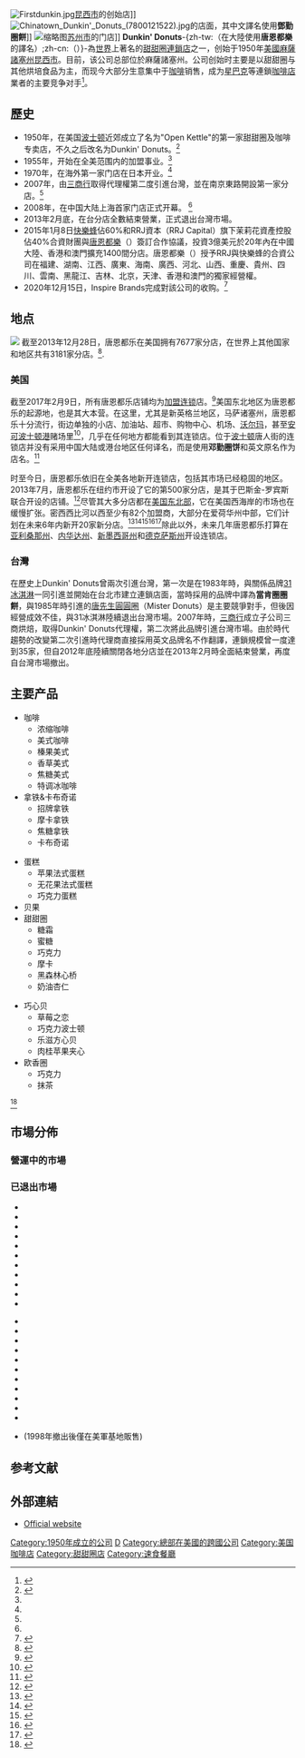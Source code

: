 {{noteTA|G1=Food
|T=zh-cn:唐恩都乐; zh-tw:Dunkin' Donuts; zh-hk:Dunkin' Donuts;
|1=zh-cn:唐恩都乐; zh-tw:Dunkin' Donuts; zh-hk:Dunkin' Donuts;
}}
{{Infobox_Company |
  company_name   = 唐恩都乐|
  company_logo   = [[Image:Dunkin'_Donuts_logo.svg|275px]]|
  company_type   = |
  company_slogan = America Runs on Dunkin|
  foundation     = 1950年，[[昆西_(马萨诸塞州)|昆西]]（[[波士顿|波士顿]]近郊）<ref name=history/>|
  location       = {{USA}}{{link-en|坎頓 (麻薩諸塞州)|Canton, Massachusetts|坎頓市}}|
  key_people     = Nigel Travis<br />Neil Moses|
  num_employees  = |
  industry       = 餐飲業|
  products       = 蜜糖[[甜甜圈|甜甜圈]]<br />[[美式咖啡|美式咖啡]]<br />招牌[[拿铁|拿铁]]<br />[[巧克力波士顿巧心贝|巧克力波士顿巧心贝]]<br />活力烘饼|
  revenue        = {{increase}}$55億美元（2008年<ref>{{Cite web |url= http://online.wsj.com/article/SB123715865010235141.html |title= Coffee Connoisseurs Sniff Out Cheaper, No-Frills Fix |author= TOM SELLEN |date= 2009-03-16 |publisher= 《[[华尔街日报|华尔街日报]]》 |language= en |accessdate= 2012-07-31 |quote=  |archive-date= 2013-10-05 |archive-url= https://web.archive.org/web/20131005012423/http://online.wsj.com/article/SB123715865010235141.html |dead-url= no }}</ref>）|
  parent = {{le|Inspire Brands|Inspire Brands}} |
  homepage       = http://www.dunkindonuts.com/
}}
[[Image:Firstdunkin.jpg|thumb]][[昆西_(马萨诸塞州)|昆西市]]的创始店]]
[[File:Chinatown_Dunkin'_Donuts_(7800121522).jpg|thumb]]的店面，其中文譯名使用'''鄧勤圈餅''']]
[[File:Duckin_Donuts_in_Suzhou.jpg|缩略图]][[苏州市|苏州市]]的门店]]
'''Dunkin' Donuts'''-{zh-tw:（在大陸使用'''唐恩都樂'''的譯名）;zh-cn:（{{lang-en|Dunkin' Donuts}}）}-為[[世界|世界]]上著名的[[甜甜圈|甜甜圈]][[連鎖店|連鎖店]]之一，创始于1950年[[美國|美國]][[麻薩諸塞州|麻薩諸塞州]][[昆西_(马萨诸塞州)|昆西市]]。目前，该公司总部位於麻薩諸塞州{{link-en|坎頓 (麻薩諸塞州)|Canton, Massachusetts|坎頓市}}。公司创始时主要是以甜甜圈与其他烘培食品为主，而现今大部分生意集中于[[咖啡|咖啡]]销售，成为[[星巴克|星巴克]]等連鎖[[咖啡店|咖啡店]]業者的主要竞争对手<ref>{{Cite web |url= http://www.fastcompany.com/magazine/89/dunkin-donuts.html |title= It's Not About the Doughnuts |author=  |date= 2004-12-01 |publisher= Fast Company |language= en |accessdate= 2012-07-31 |quote=  |archive-date= 2012-05-13 |archive-url= https://web.archive.org/web/20120513143212/http://www.fastcompany.com/magazine/89/dunkin-donuts.html |dead-url= no }}</ref>。

==歷史==
*1950年，在美国[[波士顿|波士顿]]近郊成立了名为"Open Kettle"的第一家甜甜圈及咖啡专卖店，不久之后改名为Dunkin' Donuts。<ref name=history>{{Cite web |url= http://www.dunkindonutschina.com/about_company.php |title= Dunkin' Donuts大事纪 |author=  |date=  |publisher= 唐恩都乐官方网站 |language= zh-hans |accessdate= 2012年12月18日 |quote=  |archive-url= https://web.archive.org/web/20121122230809/http://www.dunkindonutschina.com/about_company.php |archive-date= 2012年11月22日 |dead-url= yes }}</ref>
*1955年，开始在全美范围内的加盟事业。<ref name=history/>
*1970年，在海外第一家门店在日本开业。<ref name=history/>
*2007年，由[[三商行|三商行]]取得代理權第二度引進台灣，並在南京東路開設第一家分店。<ref name=history/>
*2008年，在中国大陆上海首家门店正式开幕。 <ref name=history/>
*2013年2月底，在台分店全數結束營業，正式退出台灣市場。
*2015年1月8日[[快樂蜂|快樂蜂]]佔60%和RRJ資本（RRJ Capital）旗下茉莉花資產控股佔40%合資財團與[[唐恩都樂|唐恩都樂]]（{{lang|en|Dunkin' Donuts}}）簽訂合作協議，投資3億美元於20年內在中國大陸、香港和澳門擴充1400間分店。唐恩都樂（{{lang-en|Dunkin' Donuts}}）授予RRJ與快樂蜂的合資公司在福建、湖南、江西、廣東、海南、廣西、河北、山西、重慶、貴州、四川、雲南、黑龍江、吉林、北京，天津、香港和澳門的獨家經營權。
*2020年12月15日，Inspire Brands完成對該公司的收购。<ref>{{Cite web|date=2020-12-15|title=Inspire Brands Completes Acquisition of Dunkin' Brands|url=https://www.businesswire.com/news/home/20201215005741/en/Inspire-Brands-Completes-Acquisition-of-Dunkin%E2%80%99-Brands|access-date=2020-12-15|website=www.businesswire.com|language=en|archive-date=2021-01-26|archive-url=https://web.archive.org/web/20210126063127/https://www.businesswire.com/news/home/20201215005741/en/Inspire-Brands-Completes-Acquisition-of-Dunkin%E2%80%99-Brands|dead-url=no}}</ref>

==地点==
[[File:Dunkin Donuts world map updated.png|thumb|{{legend|#EA4498|运营中}}
{{legend|steelblue|仅军事基地内}}
{{legend|#F5821F|开拓中}}
{{legend|#474747|已退出}}]]
截至2013年12月28日，唐恩都乐在美国拥有7677家分店，在世界上其他国家和地区共有3181家分店。<ref>{{cite web |url=https://www.sec.gov/Archives/edgar/data/1357204/000135720414000017/dnkn-20131228x10k.htm |title=Dunkin' Brands Group Inc. |publisher=Dunkin Donuts public filing |date=2014-02-20 |accessdate=2019-11-04 |archive-date=2017-07-07 |archive-url=https://web.archive.org/web/20170707192817/https://www.sec.gov/Archives/edgar/data/1357204/000135720414000017/dnkn-20131228x10k.htm |dead-url=no }}</ref>.
===美国===
截至2017年2月9日，所有唐恩都乐店铺均为[[加盟连锁|加盟连锁]]店。<ref>{{cite web |url=http://www.wsicorporate.com/article/Dunkin_donuts_franchise_purchase |title=Dunkin donuts franchise purchase }}{{Dead link|date=2019年11月 |bot=InternetArchiveBot |fix-attempted=yes }}</ref>美国东北地区为唐恩都乐的起源地，也是其大本营。在这里，尤其是新英格兰地区，马萨诸塞州，唐恩都乐十分流行，街边单独的小店、加油站、超市、购物中心、机场、[[沃尔玛|沃尔玛]]，甚至[[安可波士顿港|安可波士顿港]]赌场里<ref>{{cite news |url=https://www.boston.com/news/local-news/2019/05/06/encore-boston-harbor-food-dunkin |title=Yes, there's a Dunkin' inside Everett's soon-to-open casino. And 14 other dining options. |publisher=[[Boston.com|Boston.com]] |date=June 18, 2019 |accessdate=June 24, 2019 |first=Nik |last=DeCosta-Klipa |archive-date=2020-11-14 |archive-url=https://web.archive.org/web/20201114212200/https://www.boston.com/news/local-news/2019/05/06/encore-boston-harbor-food-dunkin |dead-url=no }}</ref>，几乎在任何地方都能看到其连锁店。位于[[波士顿|波士顿]]唐人街的连锁店并没有采用中国大陆或港台地区任何译名，而是使用'''邓勤圈饼'''和英文原名作为店名。<ref>{{Cite web|title=Google Maps|url=https://www.google.com/maps/@42.3508419,-71.0621765,3a,75y,353.91h,92.53t/data=!3m6!1e1!3m4!1sAYECgdvGC_1kNhCk5DPxpg!2e0!7i16384!8i8192|accessdate=2019-11-04|work=Google Maps|language=zh-CN}}</ref>

时至今日，唐恩都乐依旧在全美各地新开连锁店，包括其市场已经稳固的地区。2013年7月，唐恩都乐在纽约市开设了它的第500家分店，是其于巴斯金-罗宾斯联合开设的店铺。<ref name="Dunkin' Brands Group Inc">{{cite news |url=http://topics.nytimes.com/top/news/business/companies/dunkin-brands-group-inc/index.html |title=Dunkin' Brands Group Inc. |publisher=NYTimes.com |date=2010-10-06 |accessdate=2010-10-07 |first=Rob |last=Bailey |archive-date=2016-01-06 |archive-url=https://web.archive.org/web/20160106152202/http://topics.nytimes.com/top/news/business/companies/dunkin-brands-group-inc/index.html |dead-url=no }}</ref>尽管其大多分店都在[[美国东北部|美国东北部]]，它在美国西海岸的市场也在缓慢扩张。密西西比河以西至少有82个加盟商，大部分在爱荷华州中部，它们计划在未来6年内新开20家新分店。<ref>{{cite news |last=Boeckman |first=Joanne |title=Dunkin’ Donuts franchisees, Jim and Drew Cownie, will open 12 restaurants in central Iowa |url=http://blogs.desmoinesregister.com/dmr/index.php/2011/11/08/dunkin-donuts-franchisees-jim-and-drew-cownie-will-open-12-restaurants-in-central-iowa/article?nclick_check=1 |accessdate=May 4, 2013 |newspaper=Des Moines Register |date=November 8, 2011 |archive-url=https://web.archive.org/web/20141017155304/http://blogs.desmoinesregister.com/dmr/index.php/2011/11/08/dunkin-donuts-franchisees-jim-and-drew-cownie-will-open-12-restaurants-in-central-iowa/article?nclick_check=1 |archive-date=2014-10-17 |dead-url=yes }}</ref><ref>{{cite news |last=Boeckman |first=Joanne |title=Dunkin’ Donuts is adding eight more locations to central Iowa |url=http://blogs.desmoinesregister.com/dmr/index.php/2012/01/09/dunkin-donuts-adding-eight-more-locations-to-central-iowa/article |accessdate=May 4, 2013 |newspaper=Des Moines Register |date=January 9, 2012 |archive-url=https://web.archive.org/web/20141017161057/http://blogs.desmoinesregister.com/dmr/index.php/2012/01/09/dunkin-donuts-adding-eight-more-locations-to-central-iowa/article |archive-date=2014-10-17 |dead-url=yes }}</ref><ref>{{cite news |last=Johnson |first=Patt |title=Dunkin’ Donuts now open in West Des Moines |url=http://blogs.desmoinesregister.com/dmr/index.php/2012/10/31/dunkin-donuts-opens-in-west-des-moines-today/article |accessdate=May 4, 2013 |newspaper=Des Moines Register |date=October 31, 2012 |archive-url=https://web.archive.org/web/20130727001936/http://blogs.desmoinesregister.com/dmr/index.php/2012/10/31/dunkin-donuts-opens-in-west-des-moines-today/article |archive-date=2013-07-27 |dead-url=yes }}</ref><ref>{{cite news |last=Johnson |first=Patt |title=Dunkin’ Donuts to open a store at the airport |url=http://blogs.desmoinesregister.com/dmr/index.php/2012/11/29/dunkin-donuts-to-open-a-store-at-the-airport/article |accessdate=May 4, 2013 |newspaper=Des Moines Register |date=November 29, 2012 |archive-url=https://web.archive.org/web/20121203062950/http://blogs.desmoinesregister.com/dmr/index.php/2012/11/29/dunkin-donuts-to-open-a-store-at-the-airport/article |archive-date=2012-12-03 |dead-url=yes }}</ref><ref>{{cite web|url=http://blogs.desmoinesregister.com/dmr/index.php/2013/12/18/another-dunkin-donuts-store-opens-in-the-metro/article|title=The Des Moines Register|accessdate=April 4, 2017|archive-url=https://archive.is/20140314172131/http://blogs.desmoinesregister.com/dmr/index.php/2013/12/18/another-dunkin-donuts-store-opens-in-the-metro/article|archive-date=2014-03-14|dead-url=yes}}</ref>除此以外，未来几年唐恩都乐打算在[[亚利桑那州|亚利桑那州]]、[[内华达州|内华达州]]、[[新墨西哥州|新墨西哥州]]和[[德克萨斯州|德克萨斯州]]开设连锁店。

===台灣===
在歷史上Dunkin' Donuts曾兩次引進台灣，第一次是在1983年時，與關係品牌[[31冰淇淋|31冰淇淋]]一同引進並開始在台北市建立連鎖店面，當時採用的品牌中譯為'''當肯圈圈餅'''，與1985年時引進的[[唐先生圓圓圈|唐先生圓圓圈]]（Mister Donuts）是主要競爭對手，但後因經營成效不佳，與31冰淇淋陸續退出台灣市場{{R|美援}}{{R|BW}}。2007年時，[[三商行|三商行]]成立子公司三商烘焙，取得Dunkin' Donuts代理權，第二次將此品牌引進台灣市場{{R|Mercuries}}。由於時代趨勢的改變第二次引進時代理商直接採用英文品牌名不作翻譯，連鎖規模曾一度達到35家{{R|Mercuries}}，但自2012年底陸續關閉各地分店並在2013年2月時全面結束營業，再度自台灣市場撤出{{R|AppleDaily}}。

==主要产品==
{{col-begin}}
{{col-3}}
*咖啡
**浓缩咖啡
**美式咖啡
**榛果美式
**香草美式
**焦糖美式
**特调冰咖啡
*拿铁&卡布奇诺
**招牌拿铁
**摩卡拿铁
**焦糖拿铁
**卡布奇诺
{{col-3}}
*蛋糕
**苹果法式蛋糕
**无花果法式蛋糕
**巧克力蛋糕
*贝果
*甜甜圈
**糖霜
**蜜糖
**巧克力
**摩卡
**黑森林心桥
**奶油杏仁
{{col-3}}
*巧心贝
**草莓之恋
**巧克力波士顿
**乐滋方心贝
**肉桂苹果夹心
*欧香圈
**巧克力
**抹茶
{{col-end}}
<ref>{{Cite web |url= http://www.dunkindonutschina.com/menu_list.php |title= 主要产品 |author=  |date=  |publisher= 唐恩都乐官方网站 |language= zh-hans |accessdate= 2012年12月18日 |quote=  |archive-url= https://web.archive.org/web/20121118043931/http://www.dunkindonutschina.com/menu_list.php |archive-date= 2012年11月18日 |dead-url= yes }}</ref>

==市場分佈==
===營運中的市場===
{{col|
*{{ABW}}
*{{BHR}}
*{{BHS}}
*{{BGR}}
*{{BRU}}
*{{CAN}}
*{{CAY}}
*{{CHL}}
*{{CHNMLD}}
*{{COL}}
*{{ECU}}
*{{EGY}}
*{{GER}}
|
*{{HND}}
*{{IDN}}
*{{IND}}
*{{KOR}}(SPC [[巴黎贝甜|巴黎贝甜]])
*{{KUW}}
*{{LBN}}
*{{MYS}}
*{{MEX}}
*{{NZL}}
*{{PAN}}
*{{PAK}}
|
*{{PER}}
*{{PHL}}
*{{PRI}}
*{{OMN}}
*{{QAT}}
*{{RUS}}
*{{SAU}}
*{{ESP}}
*{{SGP}}
*{{THA}}
*{{UAE}}
*{{USA}}
*{{IRL}}
}}

===已退出市場===
{{col-begin}}
{{col-3}}
*{{AUS}}
*{{ARG}}
*{{BOL}}
*{{CZE}}
*{{CUB}}
*{{CUR}}
*{{DOM}}
*{{SLV}}
*{{GRC}}
*{{GUA}}
*{{HUN}}
{{col-2}}
*{{ISR}}
*{{ITA}}
*{{NED}}
*{{NIC}}
*{{POL}}
*{{ROM}}
*{{TWN}}
*{{TTO}}
*{{TUR}}
*{{UK}}
*{{VEN}}
*{{JPN}} (1998年撤出後僅在美軍基地販售)
{{col-end}}

==参考文献==
{{Reflist|
<ref name=BW>{{cite web |url=http://www.businessweekly.com.tw/KBlogArticle.aspx?id=2491&pnumber=1 |language=zh-tw |title=美式甜甜圈不做台式口味 錯了嗎？ |publisher=[[商業周刊_(台灣)|商業周刊]] |date=2012年11月29日 |accessdate=2013年6月26日 |archive-date=2016年3月4日 |archive-url=https://web.archive.org/web/20160304192433/http://www.businessweekly.com.tw/KBlogArticle.aspx?id=2491&pnumber=1 |dead-url=no }}</ref>

<ref name="美援">{{cite book|author=劉志偉  |coauthors= |title=《美援年代的鳥事並不如煙》 |year=2012 |publisher=啟動文化 |location= |isbn=9789868868434}}</ref>

<ref name=Mercuries>{{cite web |url=http://www.mercuries.com.tw/about_us/about_us.asp |language=zh-tw |title=企業大事記 |publisher=[[三商企業|三商企業]]官方網站 |date= |accessdate=2013年6月26日 |archive-date=2020年2月19日 |archive-url=https://web.archive.org/web/20200219184203/http://www.mercuries.com.tw/about_us/about_us.asp |dead-url=no }}</ref>

<ref name=AppleDaily>{{cite web |url=http://www.appledaily.com.tw/appledaily/article/headline/20121121/34655171/ |language=zh-tw |title=甜甜圈DUNKIN’DONUTS 下月歇業 |publisher=[[蘋果日報|蘋果日報]] |date=2012年11月21日 |accessdate=2013年6月26日 |archive-date=2017年7月19日 |archive-url=https://web.archive.org/web/20170719071249/http://www.appledaily.com.tw/appledaily/article/headline/20121121/34655171 |dead-url=no }}</ref>
}}

== 外部連結 ==
{{Commons category|Dunkin' Donuts}}
* [https://www.dunkindonuts.com Official website]{{Wayback|url=https://www.dunkindonuts.com/ |date=20160114185827 }}
{{美國連鎖快餐店}}
{{世界的連鎖速食店}}
{{甜甜圈}}
{{Authority control}}
[[Category:1950年成立的公司|Category:1950年成立的公司]]
[[Category:美國連鎖速食店|D]]
[[Category:總部在美國的跨國公司|Category:總部在美國的跨國公司]]
[[Category:美国咖啡店|Category:美国咖啡店]]
[[Category:甜甜圈店|Category:甜甜圈店]]
[[Category:速食餐廳|Category:速食餐廳]]